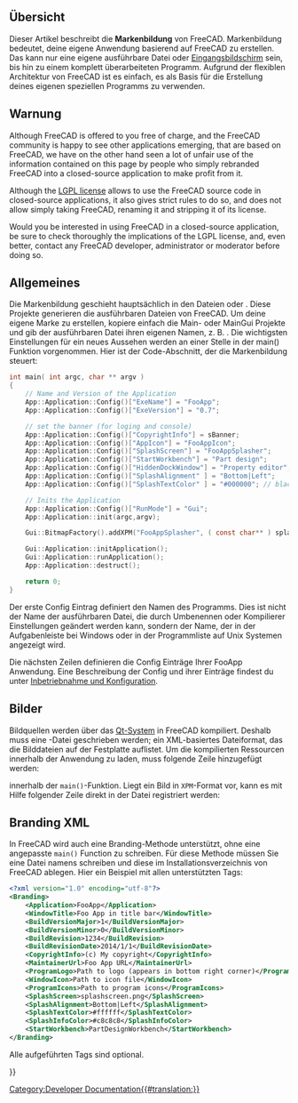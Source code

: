<languages/>

{{Docnav/de
|[[Continuous_Integration/de|Kontinuierliche Integration]]
|[[Localisation/de|Lokalisierung]]
}}

{{TOCright}}

<span id="Overview"></span>
==Übersicht== 

Dieser Artikel beschreibt die '''Markenbildung''' von FreeCAD. Markenbildung bedeutet, deine eigene Anwendung basierend auf FreeCAD zu erstellen. Das kann nur eine eigene ausführbare Datei oder [[Splash screen/de|Eingangsbildschirm]] sein, bis hin zu einem komplett überarbeiteten Programm. Aufgrund der flexiblen Architektur von FreeCAD ist es einfach, es als Basis für die Erstellung deines eigenen speziellen Programms zu verwenden.

<span id="Warning"></span>
== Warnung ==

Although FreeCAD is offered to you free of charge, and the FreeCAD community is happy to see other applications emerging, that are based on FreeCAD, we have on the other hand seen a lot of unfair use of the information contained on this page by people who simply rebranded FreeCAD into a closed-source application to make profit from it.

Although the [[License|LGPL license]] allows to use the FreeCAD source code in closed-source applications, it also gives strict rules to do so, and does not allow simply taking FreeCAD, renaming it and stripping it of its license.

Would you be interested in using FreeCAD in a closed-source application, be sure to check thoroughly the implications of the LGPL license, and, even better, contact any FreeCAD developer, administrator or moderator before doing so. 

<span id="General"></span>
== Allgemeines ==

Die Markenbildung geschieht hauptsächlich in den Dateien {{FileName|MainCmd.cpp}} oder {{FileName|MainGui.cpp}}. Diese Projekte generieren die ausführbaren Dateien von FreeCAD. Um deine eigene Marke zu erstellen, kopiere einfach die Main- oder MainGui Projekte und gib der ausführbaren Datei ihren eigenen Namen, z. B. {{FileName|FooApp.exe}}.
Die wichtigsten Einstellungen für ein neues Aussehen werden an einer Stelle in der main() Funktion vorgenommen. Hier ist der Code-Abschnitt, der die Markenbildung steuert:

<!-- WARNING Do not modify the <syntaxhighligh> tag because of "{}" or pipe characters "|" included in the source code of the macro -->
<syntaxhighlight lang="C">
int main( int argc, char ** argv )
{
    // Name and Version of the Application
    App::Application::Config()["ExeName"] = "FooApp";
    App::Application::Config()["ExeVersion"] = "0.7";

    // set the banner (for loging and console)
    App::Application::Config()["CopyrightInfo"] = sBanner;
    App::Application::Config()["AppIcon"] = "FooAppIcon";
    App::Application::Config()["SplashScreen"] = "FooAppSplasher";
    App::Application::Config()["StartWorkbench"] = "Part design";
    App::Application::Config()["HiddenDockWindow"] = "Property editor";
    App::Application::Config()["SplashAlignment" ] = "Bottom|Left";
    App::Application::Config()["SplashTextColor" ] = "#000000"; // black

    // Inits the Application 
    App::Application::Config()["RunMode"] = "Gui";
    App::Application::init(argc,argv);

    Gui::BitmapFactory().addXPM("FooAppSplasher", ( const char** ) splash_screen);

    Gui::Application::initApplication();
    Gui::Application::runApplication();
    App::Application::destruct();

    return 0;
}
</syntaxhighlight>

Der erste Config Eintrag definiert den Namen des Programms. Dies ist nicht der Name der ausführbaren Datei, die durch Umbenennen oder Kompilierer Einstellungen geändert werden kann, sondern der Name, der in der Aufgabenleiste bei Windows oder in der Programmliste auf Unix Systemen angezeigt wird.

Die nächsten Zeilen definieren die Config Einträge Ihrer FooApp Anwendung. Eine Beschreibung der Config und ihrer Einträge findest du unter [[Start up and Configuration/de|Inbetriebnahme und Konfiguration]].

<span id="Images"></span>
== Bilder ==

Bildquellen werden über das [https://doc.qt.io/qt-6/resources.html Qt-System] in FreeCAD kompiliert. Deshalb muss eine {{FileName|.qrc}}-Datei geschrieben werden; ein XML-basiertes Dateiformat, das die Bilddateien auf der Festplatte auflistet. Um die kompilierten Ressourcen innerhalb der Anwendung zu laden, muss folgende Zeile hinzugefügt werden:

{{Code|code=
Q_INIT_RESOURCE(FooApp); 
}}

innerhalb der <tt>main()</tt>-Funktion. Liegt ein Bild in <tt>XPM</tt>-Format vor, kann es mit Hilfe folgender Zeile direkt in der Datei {{FileName|main.cpp}} registriert werden:

{{Code|code=
Gui::BitmapFactory().addXPM("FooAppSplasher", ( const char** ) splash_screen);
}}

== Branding XML ==

In FreeCAD wird auch eine Branding-Methode unterstützt, ohne eine angepasste <tt>main()</tt> Function zu schreiben. Für diese Methode müssen Sie eine Datei namens {{FileName|branding.xml}} schreiben und diese im Installationsverzeichnis von FreeCAD ablegen. Hier ein Beispiel mit allen unterstützten Tags:

<!-- WARNING Do not modify the <syntaxhighligh> tag because of "{}" or pipe characters "|" included in the source code of the macro -->
<syntaxhighlight lang="XML">
<?xml version="1.0" encoding="utf-8"?>
<Branding>
    <Application>FooApp</Application>
    <WindowTitle>Foo App in title bar</WindowTitle>
    <BuildVersionMajor>1</BuildVersionMajor>
    <BuildVersionMinor>0</BuildVersionMinor>
    <BuildRevision>1234</BuildRevision>
    <BuildRevisionDate>2014/1/1</BuildRevisionDate>
    <CopyrightInfo>(c) My copyright</CopyrightInfo>
    <MaintainerUrl>Foo App URL</MaintainerUrl>
    <ProgramLogo>Path to logo (appears in bottom right corner)</ProgramLogo>
    <WindowIcon>Path to icon file</WindowIcon>
    <ProgramIcons>Path to program icons</ProgramIcons>
    <SplashScreen>splashscreen.png</SplashScreen>
    <SplashAlignment>Bottom|Left</SplashAlignment>
    <SplashTextColor>#ffffff</SplashTextColor>
    <SplashInfoColor>#c8c8c8</SplashInfoColor>
    <StartWorkbench>PartDesignWorkbench</StartWorkbench>
</Branding>
</syntaxhighlight>

Alle aufgeführten Tags sind optional.


{{docnav/de
|[[Continuous_Integration/de|Kontinuierliche Integration]]
|[[Localisation/de|Lokalisierung]]
}}

{{Userdocnavi{{#translation:}}}}
[[Category:Developer Documentation{{#translation:}}]]
